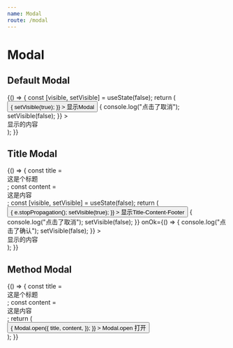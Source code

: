 ```yaml
---
name: Modal
route: /modal
---
```



# Modal

<Props of={Modal} />

## Default Modal

<Playground>
  {() => {
    const [visible, setVisible] = useState(false);
    return (
      <section>
        <Button
          onClick={(e) => {
            setVisible(true);
          }}
        >
          显示Modal
        </Button>
        <Modal
          visible={visible}
          onCancel={() => {
            console.log("点击了取消");
            setVisible(false);
          }}
        >
          <div>显示的内容</div>
        </Modal>
      </section>
    );
  }}
</Playground>

## Title Modal

<Playground>
  {() => {
    const title = <div>这是个标题</div>;
    const content = <div>这是内容</div>;
    const [visible, setVisible] = useState(false);
    return (
      <section>
        <Button
          onClick={(e) => {
            e.stopPropagation();
            setVisible(true);
          }}
        >
          显示Title-Content-Footer
        </Button>
        <Modal
          title={title}
          visible={visible}
          okText="确认"
          cancelText="取消"
          onCancel={() => {
            console.log("点击了取消");
            setVisible(false);
          }}
          onOk={() => {
            console.log("点击了确认");
            setVisible(false);
          }}
        >
          <div>显示的内容</div>
        </Modal>
      </section>
    );
  }}
</Playground>

## Method Modal

<Playground>
  {() => {
    const title = <div>这是个标题</div>;
    const content = <div>这是内容</div>;
    return (
      <section>
        <Button
          onClick={(e) => {
            Modal.open({
              title,
              content,
            });
          }}
        >
          Modal.open 打开
        </Button>
      </section>
    );
  }}
</Playground>
